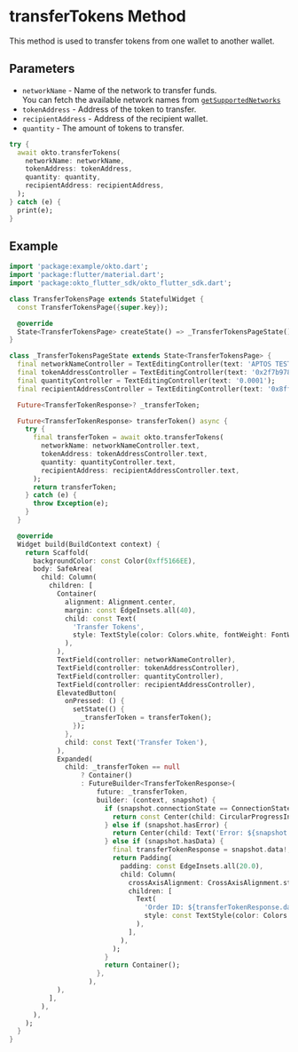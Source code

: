 
# transferTokens Method
This method is used to transfer tokens from one wallet to another wallet.

## Parameters
- `networkName` - Name of the network to transfer funds.  
   You can fetch the available network names from [`getSupportedNetworks`](/sdk-reference/flutter/getSupportedNetworks)
- `tokenAddress` - Address of the token to transfer.
- `recipientAddress` - Address of the recipient wallet.
- `quantity` - The amount of tokens to transfer.

```dart copy
try {
  await okto.transferTokens(
    networkName: networkName,
    tokenAddress: tokenAddress,
    quantity: quantity,
    recipientAddress: recipientAddress,
  );
} catch (e) {
  print(e);
}
```

## Example
```dart copy
import 'package:example/okto.dart';
import 'package:flutter/material.dart';
import 'package:okto_flutter_sdk/okto_flutter_sdk.dart';

class TransferTokensPage extends StatefulWidget {
  const TransferTokensPage({super.key});

  @override
  State<TransferTokensPage> createState() => _TransferTokensPageState();
}

class _TransferTokensPageState extends State<TransferTokensPage> {
  final networkNameController = TextEditingController(text: 'APTOS TESTNET');
  final tokenAddressController = TextEditingController(text: '0x2f7b97837f2d14ba2ed3a4b2282e259126a9b848');
  final quantityController = TextEditingController(text: '0.0001');
  final recipientAddressController = TextEditingController(text: '0x8ff71ae16c88d86f5ec4100951f37a50683e8cd23ca515894854fcfc4ab7399b');

  Future<TransferTokenResponse>? _transferToken;

  Future<TransferTokenResponse> transferToken() async {
    try {
      final transferToken = await okto.transferTokens(
        networkName: networkNameController.text,
        tokenAddress: tokenAddressController.text,
        quantity: quantityController.text,
        recipientAddress: recipientAddressController.text,
      );
      return transferToken;
    } catch (e) {
      throw Exception(e);
    }
  }

  @override
  Widget build(BuildContext context) {
    return Scaffold(
      backgroundColor: const Color(0xff5166EE),
      body: SafeArea(
        child: Column(
          children: [
            Container(
              alignment: Alignment.center,
              margin: const EdgeInsets.all(40),
              child: const Text(
                'Transfer Tokens',
                style: TextStyle(color: Colors.white, fontWeight: FontWeight.w800, fontSize: 30),
              ),
            ),
            TextField(controller: networkNameController),
            TextField(controller: tokenAddressController),
            TextField(controller: quantityController),
            TextField(controller: recipientAddressController),
            ElevatedButton(
              onPressed: () {
                setState(() {
                  _transferToken = transferToken();
                });
              },
              child: const Text('Transfer Token'),
            ),
            Expanded(
              child: _transferToken == null
                  ? Container()
                  : FutureBuilder<TransferTokenResponse>(
                      future: _transferToken,
                      builder: (context, snapshot) {
                        if (snapshot.connectionState == ConnectionState.waiting) {
                          return const Center(child: CircularProgressIndicator(color: Colors.white));
                        } else if (snapshot.hasError) {
                          return Center(child: Text('Error: ${snapshot.error}'));
                        } else if (snapshot.hasData) {
                          final transferTokenResponse = snapshot.data!;
                          return Padding(
                            padding: const EdgeInsets.all(20.0),
                            child: Column(
                              crossAxisAlignment: CrossAxisAlignment.start,
                              children: [
                                Text(
                                  'Order ID: ${transferTokenResponse.data.orderId}',
                                  style: const TextStyle(color: Colors.white, fontSize: 20),
                                ),
                              ],
                            ),
                          );
                        }
                        return Container();
                      },
                    ),
            ),
          ],
        ),
      ),
    );
  }
}
```
